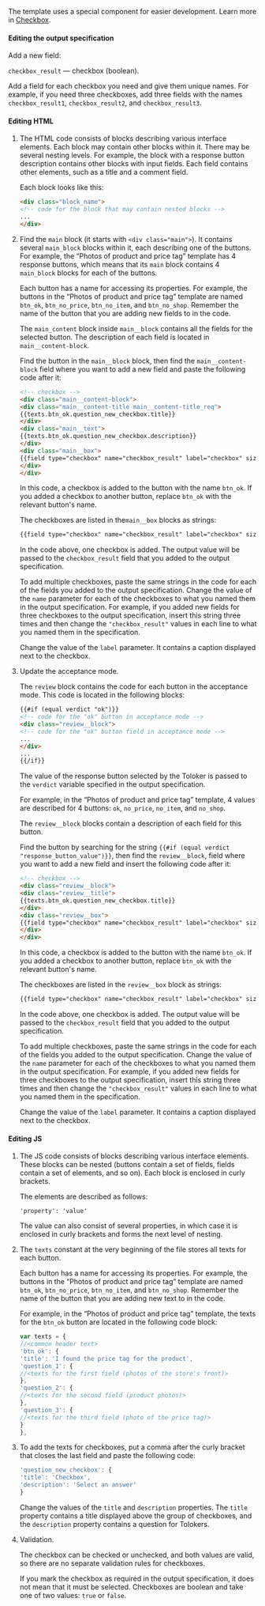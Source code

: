 The template uses a special component for easier development. Learn more in [Checkbox](https://toloka.ai/en/docs/guide/concepts/t-components/checkboxes).

#### Editing the output specification

Add a new field:

`checkbox_result` — checkbox (boolean).

Add a field for each checkbox you need and give them unique names. For example, if you need three checkboxes, add three fields with the names `checkbox_result1`, `checkbox_result2`, and `checkbox_result3`.

#### Editing HTML

1. The HTML code consists of blocks describing various interface elements. Each block may contain other blocks within it. There may be several nesting levels. For example, the block with a response button description contains other blocks with input fields. Each field contains other elements, such as a title and a comment field.

    Each block looks like this:

    ```html
    <div class="block_name">
    <!-- code for the block that may contain nested blocks -->
    ...
    </div>
    ```

1. Find the `main` block (it starts with `<div class="main">`). It contains several `main_block` blocks within it, each describing one of the buttons. For example, the “Photos of product and price tag” template has 4 response buttons, which means that its `main` block contains 4 `main_block` blocks for each of the buttons.

    Each button has a name for accessing its properties. For example, the buttons in the “Photos of product and price tag” template are named `btn_ok`, `btn_no_price`, `btn_no_item`, and `btn_no_shop`. Remember the name of the button that you are adding new fields to in the code.

    The `main_content` block inside `main__block` contains all the fields for the selected button. The description of each field is located in `main__content-block`.

    Find the button in the `main__block` block, then find the `main__content-block` field where you want to add a new field and paste the following code after it:

    ```html
    <!-- checkbox -->
    <div class="main__content-block">
    <div class="main__content-title main__content-title_req">
    {{texts.btn_ok.question_new_checkbox.title}}
    </div>
    <div class="main__text">
    {{texts.btn_ok.question_new_checkbox.description}}
    </div>
    <div class="main__box">
    {{field type="checkbox" name="checkbox_result" label="checkbox" size="L"}}
    </div>
    </div>
    ```

    In this code, a checkbox is added to the button with the name `btn_ok`. If you added a checkbox to another button, replace `btn_ok` with the relevant button's name.

    The checkboxes are listed in the`main__box` blocks as strings:

    ```html
    {{field type="checkbox" name="checkbox_result" label="checkbox" size="L"}}
    ```

    In the code above, one checkbox is added. The output value will be passed to the `checkbox_result` field that you added to the output specification.

    To add multiple checkboxes, paste the same strings in the code for each of the fields you added to the output specification. Change the value of the `name` parameter for each of the checkboxes to what you named them in the output specification. For example, if you added new fields for three checkboxes to the output specification, insert this string three times and then change the `"checkbox_result"` values in each line to what you named them in the specification.

    Change the value of the `label` parameter. It contains a caption displayed next to the checkbox.

1. Update the acceptance mode.

    The `review` block contains the code for each button in the acceptance mode. This code is located in the following blocks:

    ```html
    {{#if (equal verdict "ok")}}
    <!-- code for the "ok" button in acceptance mode -->
    <div class="review__block">
    <!-- code for the "ok" button field in acceptance mode -->
    ...
    </div>
    ...
    {{/if}}
    ```

    The value of the response button selected by the Toloker is passed to the `verdict` variable specified in the output specification.

    For example, in the “Photos of product and price tag” template, 4 values are described for 4 buttons: `ok`, `no_price`, `no_item`, and `no_shop`.

    The `review__block` blocks contain a description of each field for this button.

    Find the button by searching for the string `{{#if (equal verdict "response_button_value")}}`, then find the `review__block`, field where you want to add a new field and insert the following code after it:

    ```html
    <!-- checkbox -->
    <div class="review__block">
    <div class="review__title">
    {{texts.btn_ok.question_new_checkbox.title}}
    </div>
    <div class="review__box">
    {{field type="checkbox" name="checkbox_result" label="checkbox" size="L"}}
    </div>
    </div>
    ```

    In this code, a checkbox is added to the button with the name `btn_ok`. If you added a checkbox to another button, replace `btn_ok` with the relevant button's name.

    The checkboxes are listed in the `review__box` block as strings:

    ```html
    {{field type="checkbox" name="checkbox_result" label="checkbox" size="L"}}
    ```

    In the code above, one checkbox is added. The output value will be passed to the `checkbox_result` field that you added to the output specification.

    To add multiple checkboxes, paste the same strings in the code for each of the fields you added to the output specification. Change the value of the `name` parameter for each of the checkboxes to what you named them in the output specification. For example, if you added new fields for three checkboxes to the output specification, insert this string three times and then change the `"checkbox_result"` values in each line to what you named them in the specification.

    Change the value of the `label` parameter. It contains a caption displayed next to the checkbox.

#### Editing JS

1. The JS code consists of blocks describing various interface elements. These blocks can be nested (buttons contain a set of fields, fields contain a set of elements, and so on). Each block is enclosed in curly brackets.

    The elements are described as follows:

    ```plaintext
    'property': 'value'
    ```

    The value can also consist of several properties, in which case it is enclosed in curly brackets and forms the next level of nesting.

1. The `texts` constant at the very beginning of the file stores all texts for each button.

    Each button has a name for accessing its properties. For example, the buttons in the “Photos of product and price tag” template are named `btn_ok`, `btn_no_price`, `btn_no_item`, and `btn_no_shop`. Remember the name of the button that you are adding new text to in the code.

    For example, in the “Photos of product and price tag” template, the texts for the `btn_ok` button are located in the following code block:

    ```javascript
    var texts = {
    //<common header text>
    'btn_ok': {
    'title': 'I found the price tag for the product',
    'question_1': {
    //<texts for the first field (photos of the store's front)>
    },
    'question_2': {
    //<texts for the second field (product photos)>
    },
    'question_3': {
    //<texts for the third field (photo of the price tag)>
    }
    },
    ```

1. To add the texts for checkboxes, put a comma after the curly bracket that closes the last field and paste the following code:

    ```javascript
    'question_new_checkbox': {
    'title': 'Checkbox',
    'description': 'Select an answer'
    }
    ```

    Change the values of the `title` and `description` properties. The `title` property contains a title displayed above the group of checkboxes, and the `description` property contains a question for Tolokers.

1. Validation.

    The checkbox can be checked or unchecked, and both values are valid, so there are no separate validation rules for checkboxes.

    <Note mode="note" title="Note">

    If you mark the checkbox as required in the output specification, it does not mean that it must be selected. Checkboxes are boolean and take one of two values: `true` or `false`.

    </Note>
